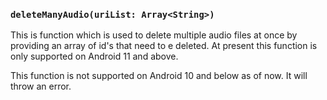 
### `deleteManyAudio(uriList: Array<String>)`

This is function which is used to delete multiple audio files at once by providing an array of id's that need to e deleted.
At present this function is only supported on Android 11 and above.

<Callout type='error' emoji='🚫'>
  This function is not supported on Android 10 and below as of now. It will
  throw an error.
</Callout>
